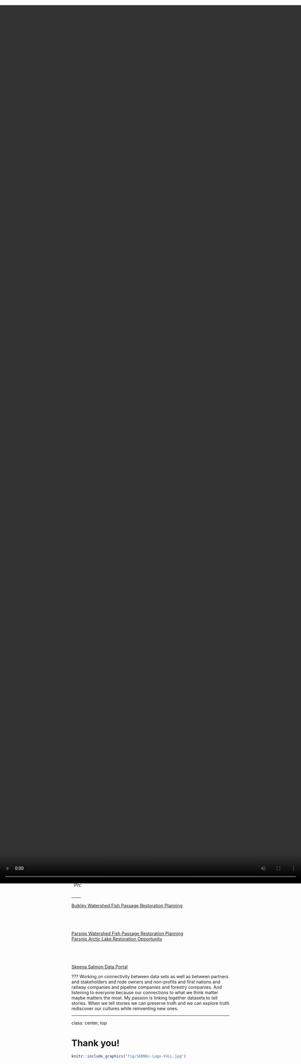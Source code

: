 ```yaml
---
title: "Fish Passage"
subtitle: "⚔<br/>Considerations for Aquatic Restoration"
author: "Al Irvine, R.P.Bio."
institute: "New Graph Environment"
date: "`r Sys.Date()`"
output:
  xaringan::moon_reader:
    lib_dir: libs
    nature:
      highlightStyle: github
      highlightLines: true
      countIncrementalSlides: false
---
```



```r
options(htmltools.dir.version = FALSE)

knitr::opts_chunk$set(echo=FALSE, message=FALSE, warning=FALSE,
                      fig.align="center")


```


class: center, middle

**Four Phase Approach to Fish Passage**

--

 - Assessment

--

 - Habitat Confirmation

--

 - Design Proposal

--

 - Remediation
 
--

 - **BONUS**
 
--


 - <span style="color: red;">Monitoring!</span> 


???
mention standardized templates for fish passage assessment and the ones that we use for fisheries information.

---
class: center, middle


```r
knitr::include_graphics("fig/tab_barrier_scoring.png")
```

<br>


```r
knitr::include_graphics("fig/tab_barrier_result.png")
```

???


---
class: center, middle


```r
knitr::include_graphics("fig/tab_cost_rd_mult.png")
```

---
class: center, middle


```r
knitr::include_graphics("fig/bcdata.JPG")
```

[BC Data Catalogue](https://catalogue.data.gov.bc.ca/dataset?q=pscis&download_audience=Public&sort=score+desc%2C+record_publish_date+desc)

???
mention that the gov has done an excellent job of managing the data, standardizing it and making it available

---
class: center, middle


```r
knitr::include_graphics("fig/imap1.JPG")
```

[iMapBC](https://maps.gov.bc.ca/ess/hm/imap4m/)


---
class: center, middle


```r
knitr::include_graphics("fig/imap_station.JPG")
```

???
Gitxsan Watershed Authorities report that Xsan Xsagiibil was a 
fishing site located at the mouth of Station Creek (Xsi Gwin Sagiiblax). 

SKR (2006) conducted a detailed inspection, offered rehabilitation design 
options and identified the natural limits of potential fish distribution to support 
rehabilitation efforts.

---
class: center, middle


```r
knitr::include_graphics("fig/imap_station_outlet.JPG")
```

---
class: center, middle

[Maps](https://hillcrestgeo.ca/outgoing/fishpassage/projects/bulkley/FishPassage_093M.106.pdf)

```r
knitr::include_graphics("fig/hillcrest_station_map_zoomed.JPG")
```


---
class: center, middle


```r
knitr::include_graphics("fig/hillcrest_station_map_zoomed_legend.JPG")
```


---
class: center, middle


```r
knitr::include_graphics("fig/bcfishpass.JPG")
```

---
class: center, middle


```r
knitr::include_graphics("fig/bcfishpass_liscence.JPG")
```



---
class: center, middle

```r
knitr::include_graphics("fig/overview_map_pars.jpg")
knitr::include_graphics("fig/fwcp Logo for reports.jpg")
```

---
class: center, middle


```r
knitr::include_graphics("fig/arctic_outlet.JPG")
```

???
here is a good example of a dead ringer barrier on a 12m wide system that 
should be connected to the Bulkley River

---
class: center, middle

```r
knitr::include_graphics("fig/downstream2.JPG")
```

---
class: center, middle


```r
knitr::include_graphics("fig/overview_map_bulk.jpg")
knitr::include_graphics("fig/HCTFLogo-Hst.jpg")
```

---
class: center, middle


```r
knitr::include_graphics("fig/porph.JPG")
```

???
here is a good example of a dead ringer barrier on a 12m wide system that 
should be connected to the Bulkley River

---
class: center, middle

```r
knitr::include_graphics("fig/20200827_140710_inlet.JPG")
```

???
Here is Byman Creek also in the Bulkley River watershed. Not so straight forward.
Streamkeepers report fry moving through observed in overwintering studies but is
the depth an issue for adult Chinook. We hope to look into it!

---
class: center, middle

```r
knitr::include_graphics("fig/20200828_093148_outlet.JPG")
```

???
here is one right in the middle. Richfield Creek. 13m wide channel, amazing habitat.  An issue? 
One issue is that it would cost millions to replace. How do we find out how much of an issue it is to fish?

---
class: center, middle


```r
knitr::include_graphics("fig/IMG_2425.JPG")
```





<!-- --- -->

<!-- ```{r} -->
<!-- library(bcdata) -->
<!-- library(bcmaps) -->
<!-- library(bcmapsdata) -->
<!-- library(ggplot2) -->
<!-- library(tidyverse) -->
<!-- ``` -->

<!-- ```{r echo= T} -->
<!-- get_this <- bcdc_tidy_resources('pscis-remediation') %>% -->
<!--   filter(bcdata_available == T)  %>% -->
<!--   pull(package_id) -->
<!-- ``` -->

<!-- -- -->

<!-- ```{r echo= T} -->
<!-- fish_passage_remediation <- bcdc_get_data(get_this) -->
<!-- ``` -->
<!-- -- -->

<!-- ```{r echo= T, fig.height=3} -->
<!-- ggplot() +  -->
<!--   geom_sf(data = bc_bound) + -->
<!--   geom_sf(data = fish_passage_remediation) + #<< -->
<!--   theme_minimal() -->
<!-- ``` -->



---
class: center, middle


```r
knitr::include_graphics("fig/fish_sampling1.JPG")
```


---
class: center, middle


```r
knitr::include_graphics("fig/fish_co.JPG")
```


---
class: center, middle


```r
knitr::include_graphics("fig/fish_bt.JPG")
```

---
class: center, middle


```r
knitr::include_graphics("fig/plot_fish_box.png")
```

---
class: center, middle


```r
knitr::include_graphics("fig/uav_flight.JPG")
```

---
class: center, middle


```r
knitr::include_graphics("fig/uav_gibson.jpg")
```


---
class: center, middle


```r
knitr::include_graphics("fig/uav_arctic.jpg")
```



---
class: center, middle

*SERN Projects*

<br>

--
[Bulkley Watershed Fish Passage Restoration Planning](https://newgraphenvironment.github.io/Bulkley_Planning/)

<br>
--
[Parsnip Watershed Fish Passage Restoration Planning](https://newgraphenvironment.github.io/Parsnip_Fish_Passage/)
<br>
[Parsnip Arctic Lake Restoration Opportunity](https://www.youtube.com/watch?v=-foWvX1MSkg)

<br>
--
[Skeena Salmon Data Portal](https://github.com/NewGraphEnvironment/skt_sern)

???
Working on connectivity between data sets as well as between partners and stakeholders and rode owners and non-profits and first nations and railway companies and pipeline companies and forestry companies.
And listening to everyone because our connections to what we think matter maybe matters the most.
My passion is linking together datasets to tell stories. When we tell stories we can preserve truth and we can explore truth rediscover our cultures while reinventing new ones.

---
class: center, top

# Thank you!



<video width="100%" height="70%" style="position:absolute;top:50;right:0;" autoplay>
<source src="media/compressed_fixed_sea_viz.mp4" type="video/mp4">
</video>


```r
knitr::include_graphics("fig/SERNbc-Logo-FULL.jpg")
```



